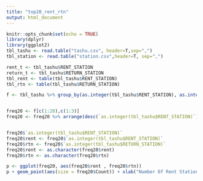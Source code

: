 ```yaml
---
title: "top20_rent_rtn"
output: html_document
---
```


```r
knitr::opts_chunk$set(echo = TRUE)
library(dplyr)
library(ggplot2)
tbl_tashu <- read.table("tashu.csv", header=T,sep=",")
tbl_station <- read.table("station.csv",header=T, sep=",")
```
```r
rent_t <- tbl_tashu$RENT_STATION
return_t <- tbl_tashu$RETURN_STATION
tbl_rent <- table(tbl_tashu$RENT_STATION)
tbl_rtn <- table(tbl_tashu$RETURN_STATION)

f <- tbl_tashu %>% group_by(as.integer(tbl_tashu$RENT_STATION), as.integer(tbl_tashu$RETURN_STATION)) %>% summarize(Count = n())  %>% arrange(desc(Count))


freq20 <- f[c(1:20),c(1:3)]
freq20 <- freq20 %>% arrange(desc(`as.integer(tbl_tashu$RENT_STATION)`))


freq20$`as.integer(tbl_tashu$RENT_STATION)`
freq20$rent <- freq20$`as.integer(tbl_tashu$RENT_STATION)`
freq20$rtn <- freq20$`as.integer(tbl_tashu$RETURN_STATION)`
freq20$rent <- as.character(freq20$rent)
freq20$rtn <- as.character(freq20$rtn)
```
```r
p <- ggplot(freq20, aes(freq20$rent , freq20$rtn))
p + geom_point(aes(size = freq20$Count)) + xlab("Number Of Rent Station") + ylab("Number Of Return Station") + ggtitle("Station")+labs(size="Count")
```


